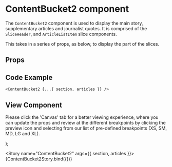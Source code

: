 

<Meta
  title="Newskit Slices/Content Bucket 2"
  component={ContentBucket2}
/>

# ContentBucket2 component
The `ContentBucket2` component is used to display the main story, supplementary articles and journalist quotes.
It is comprised of the `SliceHeader`, and `ArticleListItem` slice components.

This takes in a series of props, as below, to display the part of the slices.

## Props
<Props of={ContentBucket2} />

## Code Example
`<ContentBucket2 {...{ section, articles }} />`

## View Component
Please click the 'Canvas' tab for a better viewing experience, where you can update the props and review at the different breakpoints by clicking the preview icon and selecting from our list of pre-defined breakpoints (XS, SM, MD, LG and XL).

  <NewsKitProvider theme={TimesWebLightTheme}>
    <ContentBucket2 {...{ section, articles }} />
  </NewsKitProvider>
);

<Story name="ContentBucket2" args={{
  section,
  articles
}}>
  {ContentBucket2Story.bind({})}
</Story>